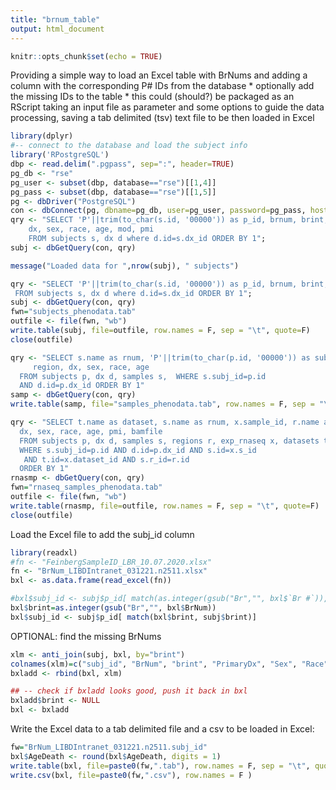 ---
title: "brnum_table"
output: html_document
---

```{r setup, include=FALSE}
knitr::opts_chunk$set(echo = TRUE)
```

Providing a simple way to load an Excel table with BrNums and adding a column with the corresponding P# IDs from the database
* optionally add the missing IDs to the table
* this could (should?) be packaged as an RScript taking an input file as parameter and some options to guide the data processing, saving a tab delimited (tsv) text file to be then loaded in Excel

```{r}
library(dplyr)
#-- connect to the database and load the subject info
library('RPostgreSQL')
dbp <- read.delim(".pgpass", sep=":", header=TRUE)
pg_db <- "rse"
pg_user <- subset(dbp, database=="rse")[[1,4]]
pg_pass <- subset(dbp, database=="rse")[[1,5]]
pg <- dbDriver("PostgreSQL")
con <- dbConnect(pg, dbname=pg_db, user=pg_user, password=pg_pass, host="gdebsrv")
qry <- "SELECT 'P'||trim(to_char(s.id, '00000')) as p_id, brnum, brint, 
    dx, sex, race, age, mod, pmi 
    FROM subjects s, dx d where d.id=s.dx_id ORDER BY 1";
subj <- dbGetQuery(con, qry)

message("Loaded data for ",nrow(subj), " subjects")
```

```{r}
qry <- "SELECT 'P'||trim(to_char(s.id, '00000')) as p_id, brnum, brint, dx, sex, race, age, mod, pmi 
 FROM subjects s, dx d where d.id=s.dx_id ORDER BY 1";
subj <- dbGetQuery(con, qry)
fwn="subjects_phenodata.tab"
outfile <- file(fwn, "wb")
write.table(subj, file=outfile, row.names = F, sep = "\t", quote=F)
close(outfile)

qry <- "SELECT s.name as rnum, 'P'||trim(to_char(p.id, '00000')) as subj_id, 
     region, dx, sex, race, age
  FROM subjects p, dx d, samples s,  WHERE s.subj_id=p.id 
  AND d.id=p.dx_id ORDER BY 1"
samp <- dbGetQuery(con, qry)
write.table(samp, file="samples_phenodata.tab", row.names = F, sep = "\t", quote=F)

qry <- "SELECT t.name as dataset, s.name as rnum, x.sample_id, r.name as region, protocol, rin, 'P'||trim(to_char(p.id, '00000')) as p_id, 
  dx, sex, race, age, pmi, bamfile
  FROM subjects p, dx d, samples s, regions r, exp_rnaseq x, datasets t 
  WHERE s.subj_id=p.id AND d.id=p.dx_id AND s.id=x.s_id 
   AND t.id=x.dataset_id AND s.r_id=r.id
  ORDER BY 1"
rnasmp <- dbGetQuery(con, qry)
fwn="rnaseq_samples_phenodata.tab"
outfile <- file(fwn, "wb")
write.table(rnasmp, file=outfile, row.names = F, sep = "\t", quote=F)
close(outfile)
```


Load the Excel file to add the subj_id column
```{r}
library(readxl)
#fn <- "FeinbergSampleID_LBR_10.07.2020.xlsx"
fn <- "BrNum_LIBDIntranet_031221.n2511.xlsx"
bxl <- as.data.frame(read_excel(fn))

#bxl$subj_id <- subj$p_id[ match(as.integer(gsub("Br","", bxl$`Br #`)), subj$brint) ]
bxl$brint=as.integer(gsub("Br","", bxl$BrNum))
bxl$subj_id <- subj$p_id[ match(bxl$brint, subj$brint)]

```

OPTIONAL: find the missing BrNums 
```{r}
xlm <- anti_join(subj, bxl, by="brint")
colnames(xlm)=c("subj_id", "BrNum", "brint", "PrimaryDx", "Sex", "Race", "AgeDeath", "Manner Of Death", "PMI")
bxladd <- rbind(bxl, xlm)
```

```{r}
## -- check if bxladd looks good, push it back in bxl
bxladd$brint <- NULL
bxl <- bxladd
```


Write the Excel data to a tab delimited file and a csv to be loaded in Excel:
```{r}

fw="BrNum_LIBDIntranet_031221.n2511.subj_id"
bxl$AgeDeath <- round(bxl$AgeDeath, digits = 1)
write.table(bxl, file=paste0(fw,".tab"), row.names = F, sep = "\t", quote=F)
write.csv(bxl, file=paste0(fw,".csv"), row.names = F )

```

